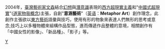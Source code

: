 2004年，[[臺灣|臺灣]][[藝術家|藝術家]][[文森|文森]]結合[[幻想|幻想]]與[[潛意識|潛意識]]表現的[[西方|西方]][[超現實主義|超現實主義]]和"[[中國式超現實|中國式超現實]]"([[道家物我概念|道家物我概念]])主張，自創"'''意涵藝術'''"（[[英语|英语]]：'''Metaphor Art'''）創作理念，此創作主張欲以[[東方藝術|東方藝術]]語彙與技巧，使用有形的物象來表達人們無形的思考或意念;技巧上以多種物體來組構作品型態，進而傳遞作品整體的意境，相關創作有「中國女性的影像」、「新品種」、「影子」等。

[[Category:藝術類型|Y]]